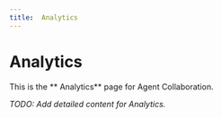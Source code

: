 ```yaml
---
title:  Analytics
---
```


#  Analytics

This is the ** Analytics** page for Agent Collaboration.

_TODO: Add detailed content for  Analytics._

